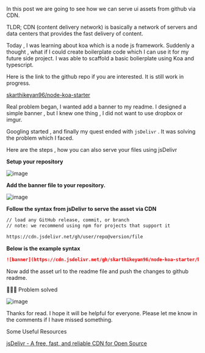 In this  post we are going to see how we can serve ui assets from github via CDN. 

TLDR; CDN (content delivery network) is basically a network of servers and data centers that provides the fast delivery of content.

Today ,  I was learning about koa which is a node js framework. Suddenly a thought , what if I could create boilerplate code which I can use it for my future side project. I was able to scaffold a basic bolierplate using Koa and typescript. 

Here is the link to the github repo if you are interested. It is still work in progress. 

[skarthikeyan96/node-koa-starter](https://github.com/skarthikeyan96/node-koa-starter)

Real problem began, I wanted add a banner to my readme. I designed a simple banner , but  I knew one thing , I did not want to use dropbox or imgur. 

Googling started , and finally my quest ended with `jsDelivr` . It was solving the  problem which I faced.

Here are the steps , how you can also serve your files using jsDelivr

**Setup your repository** 

![image](https://dev-to-uploads.s3.amazonaws.com/uploads/articles/v19an0mp812rzjtyoqt3.png)


**Add the banner file to your repository.**

![image](https://dev-to-uploads.s3.amazonaws.com/uploads/articles/0dyek29doayrx43jsts2.png)
 

**Follow the syntax from jsDelivr to serve the asset via CDN**

```markdown
// load any GitHub release, commit, or branch
// note: we recommend using npm for projects that support it

https://cdn.jsdelivr.net/gh/user/repo@version/file
```

**Below is the example syntax**

```markdown
![banner](https://cdn.jsdelivr.net/gh/skarthikeyan96/node-koa-starter/banner.png)
```

Now add the asset url to the readme file and push the changes to github readme. 

🎉🎉🎉  Problem solved

![image](https://dev-to-uploads.s3.amazonaws.com/uploads/articles/fktlsdtkqgy5o88nh2ca.png)
 
Thanks for read. I hope it will be helpful for everyone. Please let me know in the comments if I have missed something. 
 
Some Useful Resources

[jsDelivr - A free, fast, and reliable CDN for Open Source](https://www.jsdelivr.com/?docs=gh)